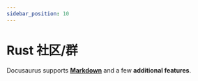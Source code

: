 ```yaml
---
sidebar_position: 10
---
```





# Rust 社区/群



Docusaurus supports **[Markdown](https://daringfireball.net/projects/markdown/syntax)** and a few **additional features**.
